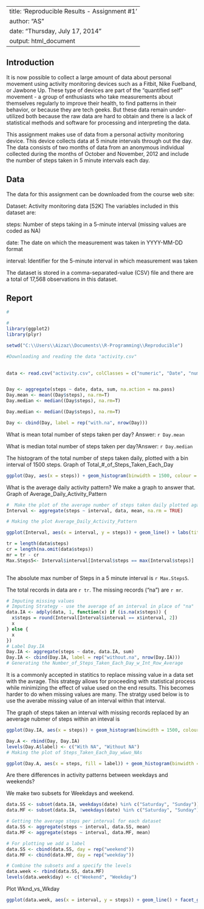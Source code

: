 

---
title: 'Reproducible Results - Assignment #1'
author: "AS"
date: "Thursday, July 17, 2014"
output: html_document
---

## Introduction

It is now possible to collect a large amount of data about personal movement using activity monitoring devices such as a Fitbit, Nike Fuelband, or Jawbone Up. These type of devices are part of the "quantified self" movement - a group of enthusiasts who take measurements about themselves regularly to improve their health, to find patterns in their behavior, or because they are tech geeks. But these data remain under-utilized both because the raw data are hard to obtain and there is a lack of statistical methods and software for processing and interpreting the data.

This assignment makes use of data from a personal activity monitoring device. This device collects data at 5 minute intervals through out the day. The data consists of two months of data from an anonymous individual collected during the months of October and November, 2012 and include the number of steps taken in 5 minute intervals each day.

## Data

The data for this assignment can be downloaded from the course web site:

Dataset: Activity monitoring data [52K]
The variables included in this dataset are:

steps: Number of steps taking in a 5-minute interval (missing values are coded as NA)

date: The date on which the measurement was taken in YYYY-MM-DD format

interval: Identifier for the 5-minute interval in which measurement was taken

The dataset is stored in a comma-separated-value (CSV) file and there are a total of 17,568 observations in this dataset.

## Report

```r
#

# 
library(ggplot2)
library(plyr)

setwd("C:\\Users\\Aizaz\\Documents\\R-Programming\\Reproducible")

#Downloading and reading the data "activity.csv"

 
data <- read.csv("activity.csv", colClasses = c("numeric", "Date", "numeric"), header = T) 


Day <- aggregate(steps ~ date, data, sum, na.action = na.pass)
Day.mean <- mean((Day$steps), na.rm=T)
Day.median <- median((Day$steps), na.rm=T)

```

```r

Day.median <- median((Day$steps), na.rm=T)

Day <- cbind(Day, label = rep("with.na", nrow(Day)))
```

What is mean total number of steps taken per day? Answer: `r Day.mean`
 

What is median total number of steps taken per day?Answer: `r Day.median`


The histogram of the total number of steps taken daily, plotted with a bin interval of 1500 steps.
Graph of Total_#_of_Steps_Taken_Each_Day
```r

ggplot(Day, aes(x = steps)) + geom_histogram(binwidth = 1500, colour = "black", fill = "yellow") + labs(title = "Steps Taken per Day", x = "Number of Steps", y = "Frequency")
```

What is the average daily activity pattern? We make a graph to answer that.
Graph of Average_Daily_Activity_Pattern
```r
#  Make the plot of the average number of steps taken daily plotted against the interval number.
Interval <- aggregate(steps ~ interval, data, mean, na.rm = TRUE)

# Making the plot Average_Daily_Activity_Pattern
```
```r
ggplot(Interval, aes(x = interval, y = steps)) + geom_line() + labs(title = "Average of Steps taken Daily", x = "Interval", y = "Number of steps")
```

```r
tr = length(data$steps)
cr = length(na.omit(data$steps))
mr = tr - cr
Max.Steps5<- Interval$interval[Interval$steps == max(Interval$steps)]
 
```
The absolute max number of Steps in a 5 minute interval is `r Max.Steps5`.

The total records in data are `r tr`. The missing records ("na") are `r mr`.

```r

# Imputing missing values
# Imputing Strategy - use the average of an interval in place of "na"
data.IA <- adply(data, 1, function(x) if (is.na(x$steps)) {
  x$steps = round(Interval[Interval$interval == x$interval, 2])
  x
} else {
  x
})
# Label Day.IA
Day.IA <- aggregate(steps ~ date, data.IA, sum)
Day.IA <- cbind(Day.IA, label = rep("without.na", nrow(Day.IA)))
# Generating the Number_of_Steps_Taken_Each_Day_w_Int_Row_Average
```
It is a commonly accepted in statitics to replace missing value in a data set with the avrage. This strategy allows for proceeding with statistical process while minimizing  the effect of value used on the end results. This becomes harder to do when missing values are many. The stratgy used below is to use the averabe missing value of an interval within that interval. 

The graph of steps taken an interval with missing records replaced by an aeverage nubmer of steps within an inteval is

```r
ggplot(Day.IA, aes(x = steps)) + geom_histogram(binwidth = 1500, colour = "black", fill = "cyan") + labs(title = "Steps Taken per Day", x = "Number of Steps",  y = "Frequency")
```

```r
Day.A <- rbind(Day, Day.IA)
levels(Day.A$label) <- c("With NA", "Without NA")
# Making the plot of Steps_Taken_Each_Day_w&wo_NAs
```
```r
ggplot(Day.A, aes(x = steps, fill = label)) + geom_histogram(binwidth = 1500, colour = "red", alpha = 0.2) + labs(title = "Steps Taken per Day", x = "Number of Steps", y = "Frequency") + theme(legend.position = "bottom")
```
Are there differences in activity patterns between weekdays and weekends?

We make two subsets for Weekdays and weekend.
```r
data.SS <- subset(data.IA, weekdays(date) %in% c("Saturday", "Sunday"))
data.MF <- subset(data.IA, !weekdays(date) %in% c("Saturday", "Sunday"))

# Getting the average steps per interval for each dataset
data.SS <- aggregate(steps ~ interval, data.SS, mean)
data.MF <- aggregate(steps ~ interval, data.MF, mean)

# For plotting we add a label
data.SS <- cbind(data.SS, day = rep("weekend"))
data.MF <- cbind(data.MF, day = rep("weekday"))

# Combine the subsets and a specify the levels
data.week <- rbind(data.SS, data.MF)
levels(data.week$day) <- c("Weekend", "Weekday")
```
Plot Wknd_vs_Wkday
```r

ggplot(data.week, aes(x = interval, y = steps)) + geom_line() + facet_grid(day ~ .) + labs(x = "Interval", y = "Number of steps")
```
